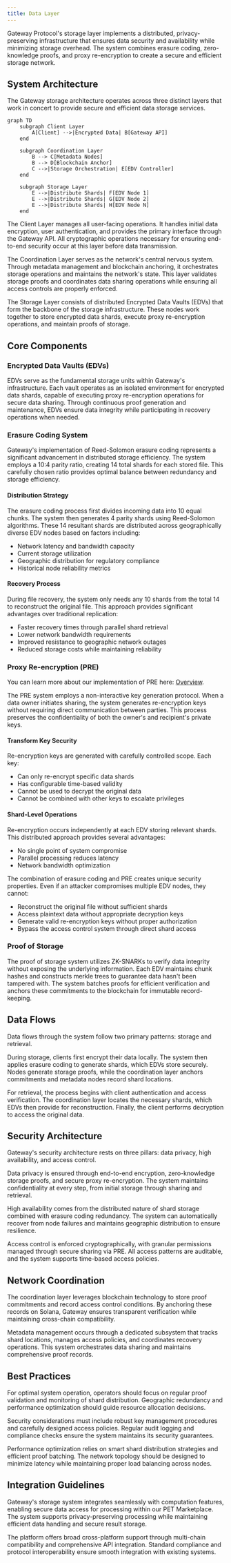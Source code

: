 ```yaml
---
title: Data Layer
---
```


Gateway Protocol's storage layer implements a distributed, privacy-preserving infrastructure that ensures data security and availability while minimizing storage overhead. The system combines erasure coding, zero-knowledge proofs, and proxy re-encryption to create a secure and efficient storage network.

## System Architecture

The Gateway storage architecture operates across three distinct layers that work in concert to provide secure and efficient data storage services.

```mermaid
graph TD
    subgraph Client Layer
        A[Client] -->|Encrypted Data| B[Gateway API]
    end

    subgraph Coordination Layer
        B --> C[Metadata Nodes]
        B --> D[Blockchain Anchor]
        C -->|Storage Orchestration| E[EDV Controller]
    end

    subgraph Storage Layer
        E -->|Distribute Shards| F[EDV Node 1]
        E -->|Distribute Shards| G[EDV Node 2]
        E -->|Distribute Shards| H[EDV Node N]
    end
```

The Client Layer manages all user-facing operations. It handles initial data encryption, user authentication, and provides the primary interface through the Gateway API. All cryptographic operations necessary for ensuring end-to-end security occur at this layer before data transmission.

The Coordination Layer serves as the network's central nervous system. Through metadata management and blockchain anchoring, it orchestrates storage operations and maintains the network's state. This layer validates storage proofs and coordinates data sharing operations while ensuring all access controls are properly enforced.

The Storage Layer consists of distributed Encrypted Data Vaults (EDVs) that form the backbone of the storage infrastructure. These nodes work together to store encrypted data shards, execute proxy re-encryption operations, and maintain proofs of storage.

## Core Components

### Encrypted Data Vaults (EDVs)

EDVs serve as the fundamental storage units within Gateway's infrastructure. Each vault operates as an isolated environment for encrypted data shards, capable of executing proxy re-encryption operations for secure data sharing. Through continuous proof generation and maintenance, EDVs ensure data integrity while participating in recovery operations when needed.

### Erasure Coding System

Gateway's implementation of Reed-Solomon erasure coding represents a significant advancement in distributed storage efficiency. The system employs a 10:4 parity ratio, creating 14 total shards for each stored file. This carefully chosen ratio provides optimal balance between redundancy and storage efficiency.

#### Distribution Strategy

The erasure coding process first divides incoming data into 10 equal chunks. The system then generates 4 parity shards using Reed-Solomon algorithms. These 14 resultant shards are distributed across geographically diverse EDV nodes based on factors including:

- Network latency and bandwidth capacity
- Current storage utilization
- Geographic distribution for regulatory compliance
- Historical node reliability metrics

#### Recovery Process

During file recovery, the system only needs any 10 shards from the total 14 to reconstruct the original file. This approach provides significant advantages over traditional replication:

- Faster recovery times through parallel shard retrieval
- Lower network bandwidth requirements
- Improved resistance to geographic network outages
- Reduced storage costs while maintaining reliability

### Proxy Re-encryption (PRE)

<Note>You can learn more about our implementation of PRE here: [Overview](/compute/marketplace/pre/overview).</Note>

The PRE system employs a non-interactive key generation protocol. When a data owner initiates sharing, the system generates re-encryption keys without requiring direct communication between parties. This process preserves the confidentiality of both the owner's and recipient's private keys.

#### Transform Key Security

Re-encryption keys are generated with carefully controlled scope. Each key:

- Can only re-encrypt specific data shards
- Has configurable time-based validity
- Cannot be used to decrypt the original data
- Cannot be combined with other keys to escalate privileges

#### Shard-Level Operations

Re-encryption occurs independently at each EDV storing relevant shards. This distributed approach provides several advantages:

- No single point of system compromise
- Parallel processing reduces latency
- Network bandwidth optimization

The combination of erasure coding and PRE creates unique security properties. Even if an attacker compromises multiple EDV nodes, they cannot:

- Reconstruct the original file without sufficient shards
- Access plaintext data without appropriate decryption keys
- Generate valid re-encryption keys without proper authorization
- Bypass the access control system through direct shard access

### Proof of Storage

The proof of storage system utilizes ZK-SNARKs to verify data integrity without exposing the underlying information. Each EDV maintains chunk hashes and constructs merkle trees to guarantee data hasn't been tampered with. The system batches proofs for efficient verification and anchors these commitments to the blockchain for immutable record-keeping.

## Data Flows

Data flows through the system follow two primary patterns: storage and retrieval.

During storage, clients first encrypt their data locally. The system then applies erasure coding to generate shards, which EDVs store securely. Nodes generate storage proofs, while the coordination layer anchors commitments and metadata nodes record shard locations.

For retrieval, the process begins with client authentication and access verification. The coordination layer locates the necessary shards, which EDVs then provide for reconstruction. Finally, the client performs decryption to access the original data.

## Security Architecture

Gateway's security architecture rests on three pillars: data privacy, high availability, and access control.

Data privacy is ensured through end-to-end encryption, zero-knowledge storage proofs, and secure proxy re-encryption. The system maintains confidentiality at every step, from initial storage through sharing and retrieval.

High availability comes from the distributed nature of shard storage combined with erasure coding redundancy. The system can automatically recover from node failures and maintains geographic distribution to ensure resilience.

Access control is enforced cryptographically, with granular permissions managed through secure sharing via PRE. All access patterns are auditable, and the system supports time-based access policies.

## Network Coordination

The coordination layer leverages blockchain technology to store proof commitments and record access control conditions. By anchoring these records on Solana, Gateway ensures transparent verification while maintaining cross-chain compatibility.

Metadata management occurs through a dedicated subsystem that tracks shard locations, manages access policies, and coordinates recovery operations. This system orchestrates data sharing and maintains comprehensive proof records.

## Best Practices

For optimal system operation, operators should focus on regular proof validation and monitoring of shard distribution. Geographic redundancy and performance optimization should guide resource allocation decisions.

Security considerations must include robust key management procedures and carefully designed access policies. Regular audit logging and compliance checks ensure the system maintains its security guarantees.

Performance optimization relies on smart shard distribution strategies and efficient proof batching. The network topology should be designed to minimize latency while maintaining proper load balancing across nodes.

## Integration Guidelines

Gateway's storage system integrates seamlessly with computation features, enabling secure data access for processing within our PET Marketplace. The system supports privacy-preserving processing while maintaining efficient data handling and secure result storage.

The platform offers broad cross-platform support through multi-chain compatibility and comprehensive API integration. Standard compliance and protocol interoperability ensure smooth integration with existing systems.

